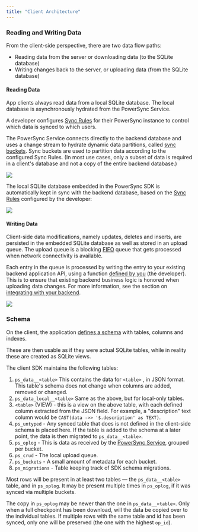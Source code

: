 ```yaml
---
title: "Client Architecture"
---
```


### Reading and Writing Data

From the client-side perspective, there are two data flow paths:

* Reading data from the server or downloading data (to the SQLite database)
* Writing changes back to the server, or uploading data (from the SQLite database)

#### Reading Data

App clients always read data from a local SQLite database. The local database is asynchronously hydrated from the PowerSync Service.

A developer configures [Sync Rules](/usage/sync-rules) for their PowerSync instance to control which data is synced to which users.

The PowerSync Service connects directly to the backend database and uses a change stream to hydrate dynamic data partitions, called [sync buckets](/usage/sync-rules/organize-data-into-buckets). Sync buckets are used to partition data according to the configured Sync Rules. (In most use cases, only a subset of data is required in a client's database and not a copy of the entire backend database.)

<Frame>
  <img src="/images/powersync-docs-architecture-diagram-006 (2).png"/>
</Frame>

The local SQLite database embedded in the PowerSync SDK is automatically kept in sync with the backend database, based on the [Sync Rules](/usage/sync-rules) configured by the developer:

<Frame>
  <img src="/images/powersync-docs-architecture-diagram-007 (2).png"/>
</Frame>

#### Writing Data

Client-side data modifications, namely updates, deletes and inserts, are persisted in the embedded SQLite database as well as stored in an upload queue. The upload queue is a blocking [FIFO](https://en.wikipedia.org/wiki/FIFO%5F%28computing%5Fand%5Felectronics%29) queue that gets processed when network connectivity is available.

Each entry in the queue is processed by writing the entry to your existing backend application API, using a function [defined by you](/usage/installation/client-side-setup/integrating-with-your-backend) (the developer). This is to ensure that existing backend business logic is honored when uploading data changes. For more information, see the section on [integrating with your backend](/usage/installation/client-side-setup/integrating-with-your-backend).

<Frame>
  <img src="/images/powersync-docs-architecture-diagram-008 (3).png"/>
</Frame>

### Schema
On the client, the application [defines a schema](/usage/installation/client-side-setup/define-your-schema) with tables, columns and indexes.

These are then usable as if they were actual SQLite tables, while in reality these are created as SQLite views.

The client SDK maintains the following tables:

1. `ps_data__<table>` This contains the data for `<table>` , in JSON format. This table's schema does not change when columns are added, removed or changed.
2. `ps_data_local__<table>` Same as the above, but for local-only tables.
3. `<table>` (VIEW) - this is a view on the above table, with each defined column extracted from the JSON field. For example, a "description" text column would be `CAST(data ->> '$.description' as TEXT)`.
4. `ps_untyped` \- Any synced table that does is not defined in the client-side schema is placed here. If the table is added to the schema at a later point, the data is then migrated to `ps_data__<table>`.
5. `ps_oplog` \- This is data as received by the [PowerSync Service](/architecture/powersync-service), grouped per bucket.
6. `ps_crud` \- The local upload queue.
7. `ps_buckets` \- A small amount of metadata for each bucket.
8. `ps_migrations` \- Table keeping track of SDK schema migrations.

Most rows will be present in at least two tables — the `ps_data__<table>` table, and in `ps_oplog`. It may be present multiple times in `ps_oplog`, if it was synced via multiple buckets.

The copy in `ps_oplog` may be newer than the one in `ps_data__<table>`. Only when a full checkpoint has been download, will the data be copied over to the individual tables. If multiple rows with the same table and id has been synced, only one will be preserved (the one with the highest `op_id`).
